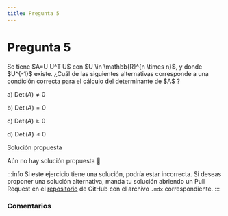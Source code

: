 ```yaml
---
title: Pregunta 5
---
```



# Pregunta 5

<div className="exercise">
Se tiene $A=U U^T U$ con $U \in \mathbb{R}^{n \times n}$, y donde $U^{-1}$ existe.
¿Cuál de las siguientes alternativas corresponde a una condición correcta para el cálculo del determinante de $A$ ?

a) $\operatorname{Det}(A) \neq 0$

b) $\operatorname{Det}(A)=0$

c) $\operatorname{Det}(A) \geq 0$

d) $\operatorname{Det}(A) \leq 0$
</div>

<MDXDetails>
<summary>Solución propuesta</summary>

Aún no hay solución propuesta 🥲

:::info
Si este ejercicio tiene una solución, podría estar incorrecta. Si deseas proponer una solución alternativa, manda tu solución abriendo
un Pull Request en el [repositorio](https://github.com/crow-rojas/apuntes-fundamentals/pulls) de GitHub con el archivo
`.mdx` correspondiente.
:::

</MDXDetails>

### Comentarios

<Disqus
  url="https://crow-rojas.github.io/apuntes-fundamentals/docs/mathematics/linear-algebra/exercises/2016-1/p05"
  identifier="docs/mathematics/linear-algebra/exercises/2016-1/p05"
  title="2016-1 Álgebra Lineal - Pregunta 05"
/>
